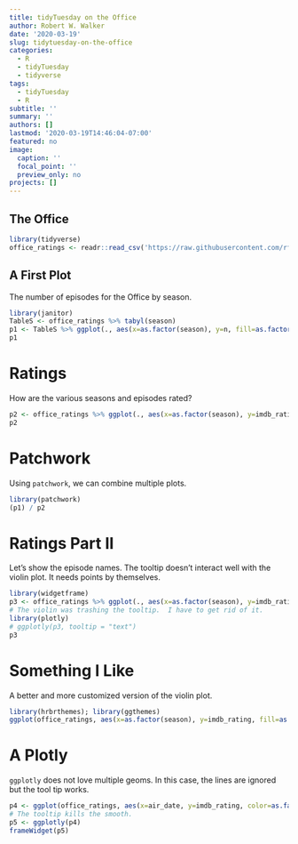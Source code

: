 ```yaml
---
title: tidyTuesday on the Office
author: Robert W. Walker
date: '2020-03-19'
slug: tidytuesday-on-the-office
categories:
  - R
  - tidyTuesday
  - tidyverse
tags:
  - tidyTuesday
  - R
subtitle: ''
summary: ''
authors: []
lastmod: '2020-03-19T14:46:04-07:00'
featured: no
image:
  caption: ''
  focal_point: ''
  preview_only: no
projects: []
---
```



## The Office



```r
library(tidyverse)
office_ratings <- readr::read_csv('https://raw.githubusercontent.com/rfordatascience/tidytuesday/master/data/2020/2020-03-17/office_ratings.csv')
```

## A First Plot

The number of episodes for the Office by season.

```r
library(janitor)
TableS <- office_ratings %>% tabyl(season)
p1 <- TableS %>% ggplot(., aes(x=as.factor(season), y=n, fill=as.factor(season))) + geom_col() + labs(x="Season", y="Episodes", title="The Office: Episodes") + guides(fill=FALSE)
p1
```

# Ratings

How are the various seasons and episodes rated?

```r
p2 <- office_ratings %>% ggplot(., aes(x=as.factor(season), y=imdb_rating, fill=as.factor(season), color=as.factor(season))) + geom_violin(alpha=0.3) + guides(fill=FALSE, color=FALSE) + labs(x="Season", y="IMDB Rating") + geom_point()
p2
```


# Patchwork

Using `patchwork`, we can combine multiple plots.

```r
library(patchwork)
(p1) / p2
```

# Ratings Part II

Let's show the episode names.  The tooltip doesn't interact well with the violin plot.  It needs points by themselves.

```r
library(widgetframe)
p3 <- office_ratings %>% ggplot(., aes(x=as.factor(season), y=imdb_rating, fill=as.factor(season), color=as.factor(season), text=title)) + geom_point()  + guides(fill=FALSE, color=FALSE) + labs(x="Season", y="IMDB Rating") 
# The violin was trashing the tooltip.  I have to get rid of it.
library(plotly)
# ggplotly(p3, tooltip = "text")
p3
```

# Something I Like

A better and more customized version of the violin plot.

```r
library(hrbrthemes); library(ggthemes)
ggplot(office_ratings, aes(x=as.factor(season), y=imdb_rating, fill=as.factor(season), color=as.factor(season))) + geom_violin(alpha=0.3) + guides(fill=FALSE, color=FALSE) + labs(x="Season", y="IMDB Rating", title="IMDB Ratings: The Office by Season", caption="a #tidyTuesday") + theme_economist_white() + scale_fill_ipsum() + scale_color_ipsum() + geom_jitter()
```

# A Plotly

`ggplotly` does not love multiple geoms.  In this case, the lines are ignored but the tool tip works.

```r
p4 <- ggplot(office_ratings, aes(x=air_date, y=imdb_rating, color=as.factor(season), text=title)) + geom_point() + geom_smooth() +  guides(color=FALSE) + labs(x="Date Aired", y="IMDB Rating")
# The tooltip kills the smooth.
p5 <- ggplotly(p4)
frameWidget(p5)
```

